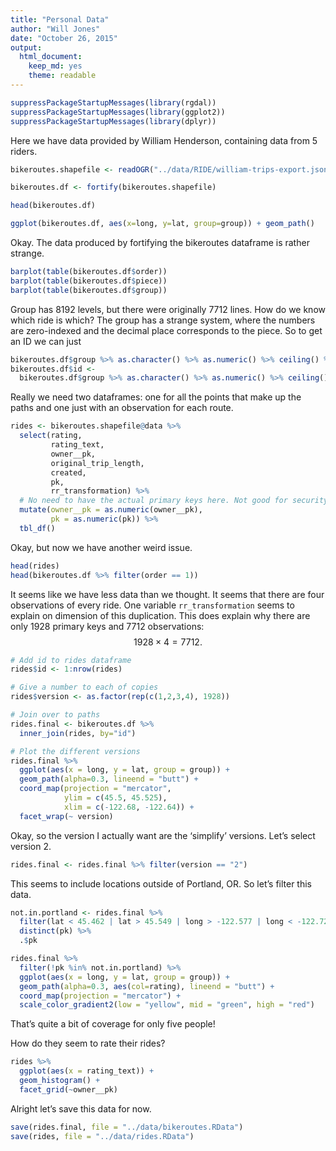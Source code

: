 ```yaml
---
title: "Personal Data"
author: "Will Jones"
date: "October 26, 2015"
output: 
  html_document: 
    keep_md: yes
    theme: readable
---
```


```r
suppressPackageStartupMessages(library(rgdal))
suppressPackageStartupMessages(library(ggplot2))
suppressPackageStartupMessages(library(dplyr))
```

Here we have data provided by William Henderson, containing data from 5 riders.


```r
bikeroutes.shapefile <- readOGR("../data/RIDE/william-trips-export.json", "OGRGeoJSON", p4s="+proj=tmerc +ellps=WGS84")

bikeroutes.df <- fortify(bikeroutes.shapefile)

head(bikeroutes.df)

ggplot(bikeroutes.df, aes(x=long, y=lat, group=group)) + geom_path()
```

Okay. The data produced by fortifying the bikeroutes dataframe is rather strange.

```r
barplot(table(bikeroutes.df$order))
barplot(table(bikeroutes.df$piece))
barplot(table(bikeroutes.df$group))
```

Group has 8192 levels, but there were originally 7712 lines. How do we know which
ride is which? The group has a strange system, where the numbers are zero-indexed
and the decimal place corresponds to the piece. So to get an ID we can just 

```r
bikeroutes.df$group %>% as.character() %>% as.numeric() %>% ceiling() %>% summary()
bikeroutes.df$id <-
  bikeroutes.df$group %>% as.character() %>% as.numeric() %>% ceiling()
```

Really we need two dataframes: one for all the points that make up the paths
and one just with an observation for each route.

```r
rides <- bikeroutes.shapefile@data %>%
  select(rating,
         rating_text,
         owner__pk,
         original_trip_length,
         created,
         pk,
         rr_transformation) %>%
  # No need to have the actual primary keys here. Not good for security anyways.
  mutate(owner__pk = as.numeric(owner__pk),
         pk = as.numeric(pk)) %>%
  tbl_df()
```

Okay, but now we have another weird issue.

```r
head(rides)
head(bikeroutes.df %>% filter(order == 1))
```

It seems like we have less data than we thought. It seems that there are four
observations of every ride. One variable `rr_transformation` seems to explain
on dimension of this duplication. This does explain why there are only 1928
primary keys and 7712 observations:
$$1928 \times 4 = 7712.$$

```r
# Add id to rides dataframe
rides$id <- 1:nrow(rides)

# Give a number to each of copies
rides$version <- as.factor(rep(c(1,2,3,4), 1928))

# Join over to paths
rides.final <- bikeroutes.df %>%
  inner_join(rides, by="id")

# Plot the different versions
rides.final %>%
  ggplot(aes(x = long, y = lat, group = group)) +
  geom_path(alpha=0.3, lineend = "butt") +
  coord_map(projection = "mercator",
            ylim = c(45.5, 45.525),
            xlim = c(-122.68, -122.64)) + 
  facet_wrap(~ version)

```

Okay, so the version I actually want are the 'simplify' versions. Let's select
version 2.

```r
rides.final <- rides.final %>% filter(version == "2")
```


This seems to include locations outside of Portland, OR. So let's filter this data.

```r
not.in.portland <- rides.final %>%
  filter(lat < 45.462 | lat > 45.549 | long > -122.577 | long < -122.722) %>%
  distinct(pk) %>%
  .$pk

rides.final %>%
  filter(!pk %in% not.in.portland) %>%
  ggplot(aes(x = long, y = lat, group = group)) +
  geom_path(alpha=0.3, aes(col=rating), lineend = "butt") +
  coord_map(projection = "mercator") + 
  scale_color_gradient2(low = "yellow", mid = "green", high = "red")
```

That's quite a bit of coverage for only five people!

How do they seem to rate their rides?

```r
rides %>% 
  ggplot(aes(x = rating_text)) + 
  geom_histogram() + 
  facet_grid(~owner__pk)
```


Alright let's save this data for now.

```r
save(rides.final, file = "../data/bikeroutes.RData")
save(rides, file = "../data/rides.RData")
```

